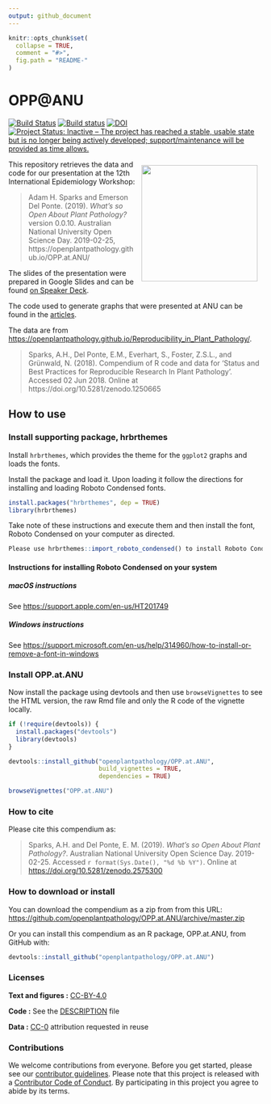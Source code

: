 ```yaml
---
output: github_document
---
```


<!-- README.md is generated from README.Rmd. Please edit that file -->

```r
knitr::opts_chunk$set(
  collapse = TRUE,
  comment = "#>",
  fig.path = "README-"
)
```

# OPP@ANU

[![Build Status](https://travis-ci.org/openplantpathology/OPP.at.ANU.svg?branch=master)](https://travis-ci.org/openplantpathology/OPP.at.ANU)
[![Build status](https://ci.appveyor.com/api/projects/status/lrr3puyl7cpo9ydu/branch/master?svg=true)](https://ci.appveyor.com/project/adamhsparks/opp-at-anu/branch/master)
[![DOI](https://zenodo.org/badge/172012900.svg)](https://zenodo.org/badge/latestdoi/172012900)
[![Project Status: Inactive – The project has reached a stable, usable state but is no longer being actively developed; support/maintenance will be provided as time allows.](https://www.repostatus.org/badges/latest/inactive.svg)](https://www.repostatus.org/#inactive)

<img align="right" width=230 style = "margin:10px; border: 0" src="man/figures/logo.png"> This repository retrieves the data
and code for our presentation at the 12th International Epidemiology Workshop:

> Adam H. Sparks and Emerson Del Ponte. (2019). _What's so Open About Plant Pathology?_ version 0.0.10. Australian National University Open Science Day. 2019-02-25, https://openplantpathology.github.io/OPP.at.ANU/

The slides of the presentation were prepared in Google Slides and can be found [on Speaker Deck](https://speakerdeck.com/adamhsparks/whats-so-open-about-plant-pathology).

The code used to generate graphs that were presented at ANU can be found in
the [articles](https://openplantpathology.github.io/OPP.at.ANU/articles/sparks-anu-graphs-for-open-science-presentation.html).

The data are from <https://openplantpathology.github.io/Reproducibility_in_Plant_Pathology/>.

> Sparks, A.H., Del Ponte, E.M., Everhart, S., Foster, Z.S.L., and Grünwald, N. (2018). Compendium of R code and data for ‘Status and Best Practices for Reproducible Research In Plant Pathology’. Accessed 02 Jun 2018. Online at https://doi.org/10.5281/zenodo.1250665

## How to use

### Install supporting package, hrbrthemes

Install `hrbrthemes`, which provides the theme for the `ggplot2` graphs and
loads the fonts.

Install the package and load it. Upon loading it follow the directions for
installing and loading Roboto Condensed fonts.

```r
install.packages("hrbrthemes", dep = TRUE)
library(hrbrthemes)
```

Take note of these instructions and execute them and then install the font,
Roboto Condensed on your computer as directed.

```r
Please use hrbrthemes::import_roboto_condensed() to install Roboto Condensed
```

#### Instructions for installing Roboto Condensed on your system

##### macOS instructions

See <https://support.apple.com/en-us/HT201749>

##### Windows instructions

See <https://support.microsoft.com/en-us/help/314960/how-to-install-or-remove-a-font-in-windows>

### Install OPP.at.ANU

Now install the package using devtools and then use `browseVignettes` to see the
HTML version, the raw Rmd file and only the R code of the vignette locally.

```r
if (!require(devtools)) {
  install.packages("devtools")
  library(devtools)
}

devtools::install_github("openplantpathology/OPP.at.ANU",
                         build_vignettes = TRUE,
                         dependencies = TRUE)

browseVignettes("OPP.at.ANU")
```

### How to cite

Please cite this compendium as:

>  Sparks, A.H. and Del Ponte, E. M. (2019). _What's so Open About Plant Pathology?_. Australian National University Open Science Day. 2019-02-25. Accessed `r format(Sys.Date(), "%d %b %Y")`. Online at <https://doi.org/10.5281/zenodo.2575300>

### How to download or install

You can download the compendium as a zip from from this URL: <https://github.com/openplantpathology/OPP.at.ANU/archive/master.zip>

Or you can install this compendium as an R package, OPP.at.ANU, from GitHub with:
```r
devtools::install_github("openplantpathology/OPP.at.ANU")
````

### Licenses

**Text and figures :**  [CC-BY-4.0](http://creativecommons.org/licenses/by/4.0/)

**Code :** See the [DESCRIPTION](DESCRIPTION) file

**Data :** [CC-0](http://creativecommons.org/publicdomain/zero/1.0/) attribution requested in reuse

### Contributions

We welcome contributions from everyone. Before you get started, please see our [contributor guidelines](CONTRIBUTING.md). Please note that this project is released with a [Contributor Code of Conduct](CONDUCT.md). By participating in this project you agree to abide by its terms.

